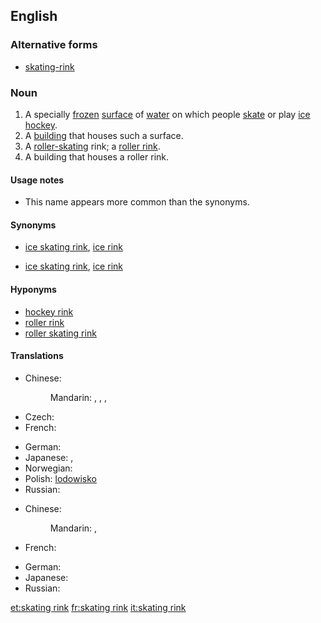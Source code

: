 ==English==
{{wikipedia}}

===Alternative forms===
* [[skating-rink]]

===Noun===
{{en-noun|sg=[[skating]] [[rink]]}}

# A specially [[frozen]] [[surface]] of [[water]] on which people [[skate]] or play [[ice hockey]].
# A [[building]] that houses such a surface.
# A [[roller-skating]] rink; a [[roller rink]].
# A building that houses a roller rink.

====Usage notes====
* This name appears more common than the synonyms.

====Synonyms====
* {{sense|frozen surface for skating}} [[ice skating rink]], [[ice rink]]
* {{sense|building for skating}} [[ice skating rink]], [[ice rink]]

====Hyponyms====
* [[hockey rink]]
* [[roller rink]]
* [[roller skating rink]]

====Translations====
{{trans-top|frozen surface for skating}}
* Chinese:
*: Mandarin: {{t|cmn|滑冰場|sc=Hani}},  {{t|cmn|滑冰场|tr=huábīngchǎng|sc=Hani}},  {{t|cmn|冰場|sc=Hani}},  {{t|cmn|冰场|tr=bīngchǎng|sc=Hani}}
* Czech: {{t-|cs|kluziště}}
* French: {{t+|fr|patinoire|f}}
{{trans-mid}}
* German: {{t+|de|Eisbahn|f}}
* Japanese: {{t-|ja|ケートリンク|tr=sukētorinku}},  {{t-|ja|銀盤|tr=ぎんばん, ginban}}
* Norwegian: {{t-|no|skøytebane|m}}
* Polish: [[lodowisko]] {{n}}
* Russian: {{t+|ru|каток|m|tr=katók}}
{{trans-bottom}}

{{trans-top|roller skating rink}}
* Chinese:
*: Mandarin: {{t|cmn|溜冰場|sc=Hani}},  {{t|cmn|溜冰场|tr=liūbīngchǎng|sc=Hani}}
* French: {{t+|fr|patinoire|f}}
{{trans-mid}}
* German: {{t-|de|Rollschuhbahn|f}}
* Japanese: {{t-|ja|ローラスケート場|tr=rōrasukēto-jō}}
* Russian: {{t+|ru|каток|m|tr=katók}}
{{trans-bottom}}


[[et:skating rink]]
[[fr:skating rink]]
[[it:skating rink]]